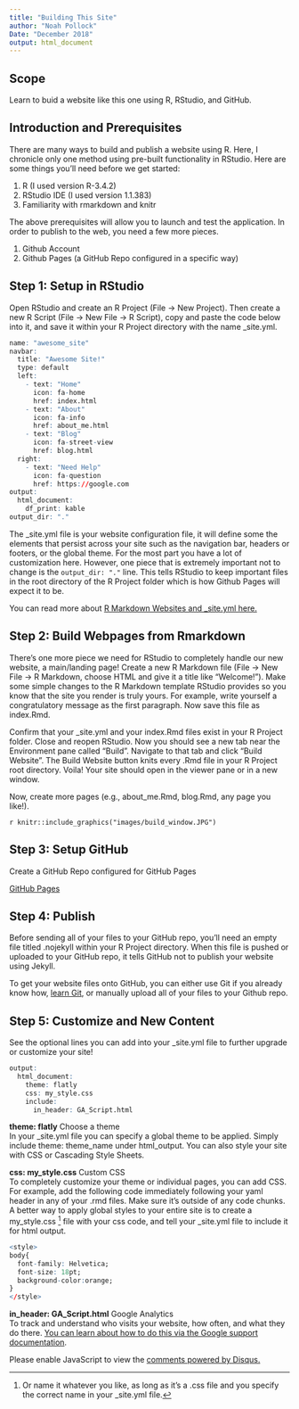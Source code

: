 ```yaml
---
title: "Building This Site"
author: "Noah Pollock"
Date: "December 2018"
output: html_document
---
```


## Scope
Learn to buid a website like this one using R, RStudio, and GitHub.

## Introduction and Prerequisites
There are many ways to build and publish a website using R. Here, I chronicle only one method using pre-built functionality in RStudio. Here are some things you'll need before we get started:

1. R (I used version R-3.4.2)
2. RStudio IDE (I used version 1.1.383)
3. Familiarity with rmarkdown and knitr

The above prerequisites will allow you to launch and test the application. In order to publish to the web, you need a few more pieces.

1. Github Account
2. Github Pages (a GitHub Repo configured in a specific way)

## Step 1: Setup in RStudio

Open RStudio and create an R Project (File -> New Project). Then create a new R Script (File -> New File -> R Script), copy and paste the code below into it, and save it within your R Project directory with the name _site.yml.

```r
name: "awesome_site"  
navbar:  
  title: "Awesome Site!"  
  type: default  
  left:  
    - text: "Home"
      icon: fa-home
      href: index.html
    - text: "About"
      icon: fa-info
      href: about_me.html
    - text: "Blog"
      icon: fa-street-view
      href: blog.html
  right:
    - text: "Need Help"
      icon: fa-question
      href: https://google.com
output:
  html_document:
    df_print: kable
output_dir: "."
```

The _site.yml file is your website configuration file, it will define some the elements that persist across your site such as the navigation bar, headers or footers, or the global theme. For the most part you have a lot of customization here. However, one piece that is extremely important not to change is the `output_dir: "."` line. This tells RStudio to keep important files in the root directory of the R Project folder which is how Github Pages will expect it to be.

You can read more about [R Markdown Websites and _site.yml here.](https://rmarkdown.rstudio.com/rmarkdown_websites.html)

## Step 2: Build Webpages from Rmarkdown

There's one more piece we need for RStudio to completely handle our new website, a main/landing page! Create a new R Markdown file (File -> New File -> R Markdown, choose HTML and give it a title like "Welcome!"). Make some simple changes to the R Markdown template RStudio provides so you know that the site you render is truly yours. For example, write yourself a congratulatory message as the first paragraph. Now save this file as index.Rmd.

Confirm that your _site.yml and your index.Rmd files exist in your R Project folder. Close and reopen RStudio. Now you should see a new tab near the Environment pane called "Build". Navigate to that tab and click "Build Website". The Build Website button knits every .Rmd file in your R Project root directory. Voila! Your site should open in the viewer pane or in a new window.

Now, create more pages (e.g., about_me.Rmd, blog.Rmd, any page you like!).

`r knitr::include_graphics("images/build_window.JPG") `

## Step 3: Setup GitHub

Create a GitHub Repo configured for GitHub Pages

[GitHub Pages](https://pages.github.com/)

## Step 4: Publish

Before sending all of your files to your GitHub repo, you'll need an empty file titled .nojekyll within your R Project directory. When this file is pushed or uploaded to your GitHub repo, it tells GitHub not to publish your website using Jekyll.

To get your website files onto GitHub, you can either use Git if you already know how, [learn Git](https://guides.github.com/activities/hello-world/), or manually upload all of your files to your Github repo.

## Step 5: Customize and New Content

See the optional lines you can add into your _site.yml file to further upgrade or customize your site!

```r
output:
  html_document:
    theme: flatly
    css: my_style.css
    include:
      in_header: GA_Script.html
```

**theme: flatly** Choose a theme  
In your _site.yml file you can specify a global theme to be applied. Simply include theme: theme_name under html_output. You can also style your site with CSS or Cascading Style Sheets. 

**css: my_style.css** Custom CSS  
To completely customize your theme or individual pages, you can add CSS. For example, add the following code immediately following your yaml header in any of your .rmd files. Make sure it's outside of any code chunks. A better way to apply global styles to your entire site is to create a my_style.css [^1] file with your css code, and tell your _site.yml file to include it for html output.

[^1]: Or name it whatever you like, as long as it's a .css file and you specify the correct name in your _site.yml file.

```r
<style>
body{
  font-family: Helvetica;
  font-size: 18pt;
  background-color:orange;
}
</style>
```

**in_header: GA_Script.html** Google Analytics  
To track and understand who visits your website, how often, and what they do there. [You can learn about how to do this via the Google support documentation](https://support.google.com/analytics/answer/1008080?hl=en).




<div id="disqus_thread"></div>
<script>

/**
*  RECOMMENDED CONFIGURATION VARIABLES: EDIT AND UNCOMMENT THE SECTION BELOW TO INSERT DYNAMIC VALUES FROM YOUR PLATFORM OR CMS.
*  LEARN WHY DEFINING THESE VARIABLES IS IMPORTANT: https://disqus.com/admin/universalcode/#configuration-variables*/

var disqus_config = function () {
this.page.url = 'https://ncpollock.github.io/building_this_site.html';  // Replace PAGE_URL with your page's canonical URL variable
this.page.identifier = 'https://ncpollock.github.io/building_this_site.html'; // Replace PAGE_IDENTIFIER with your page's unique identifier variable
};

(function() { // DON'T EDIT BELOW THIS LINE
var d = document, s = d.createElement('script');
s.src = 'https://nc-blog-1.disqus.com/embed.js';
s.setAttribute('data-timestamp', +new Date());
(d.head || d.body).appendChild(s);
})();
</script>
<noscript>Please enable JavaScript to view the <a href="https://disqus.com/?ref_noscript">comments powered by Disqus.</a></noscript>
                            
